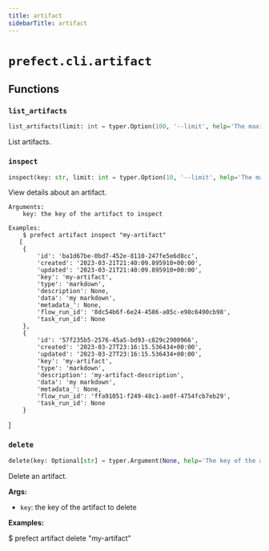 ```yaml
---
title: artifact
sidebarTitle: artifact
---
```


# `prefect.cli.artifact`

## Functions

### `list_artifacts` <sup><a href="https://github.com/prefecthq/prefect/blob/main/src/prefect/cli/artifact.py#L27" target="_blank"><Icon icon="github" style="width: 14px; height: 14px;" /></a></sup>

```python
list_artifacts(limit: int = typer.Option(100, '--limit', help='The maximum number of artifacts to return.'), all: bool = typer.Option(False, '--all', '-a', help='Whether or not to only return the latest version of each artifact.'))
```


List artifacts.


### `inspect` <sup><a href="https://github.com/prefecthq/prefect/blob/main/src/prefect/cli/artifact.py#L93" target="_blank"><Icon icon="github" style="width: 14px; height: 14px;" /></a></sup>

```python
inspect(key: str, limit: int = typer.Option(10, '--limit', help='The maximum number of artifacts to return.'), output: Optional[str] = typer.Option(None, '--output', '-o', help='Specify an output format. Currently supports: json'))
```


View details about an artifact.

    Arguments:
        key: the key of the artifact to inspect

    Examples:
        $ prefect artifact inspect "my-artifact"
       [
        {
            'id': 'ba1d67be-0bd7-452e-8110-247fe5e6d8cc',
            'created': '2023-03-21T21:40:09.895910+00:00',
            'updated': '2023-03-21T21:40:09.895910+00:00',
            'key': 'my-artifact',
            'type': 'markdown',
            'description': None,
            'data': 'my markdown',
            'metadata_': None,
            'flow_run_id': '8dc54b6f-6e24-4586-a05c-e98c6490cb98',
            'task_run_id': None
        },
        {
            'id': '57f235b5-2576-45a5-bd93-c829c2900966',
            'created': '2023-03-27T23:16:15.536434+00:00',
            'updated': '2023-03-27T23:16:15.536434+00:00',
            'key': 'my-artifact',
            'type': 'markdown',
            'description': 'my-artifact-description',
            'data': 'my markdown',
            'metadata_': None,
            'flow_run_id': 'ffa91051-f249-48c1-ae0f-4754fcb7eb29',
            'task_run_id': None
        }
]


### `delete` <sup><a href="https://github.com/prefecthq/prefect/blob/main/src/prefect/cli/artifact.py#L166" target="_blank"><Icon icon="github" style="width: 14px; height: 14px;" /></a></sup>

```python
delete(key: Optional[str] = typer.Argument(None, help='The key of the artifact to delete.'), artifact_id: Optional[UUID] = typer.Option(None, '--id', help='The ID of the artifact to delete.'))
```


Delete an artifact.

**Args:**
- `key`: the key of the artifact to delete

**Examples:**

$ prefect artifact delete "my-artifact"

